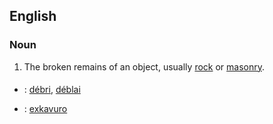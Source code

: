 ==English==

===Noun===

# The broken remains of an object, usually [[rock]] or [[masonry]].


===={{trans}}====
* {{fr}} : [[débri]], [[déblai]]
* {{io}} : [[exkavo|exkavuro]]